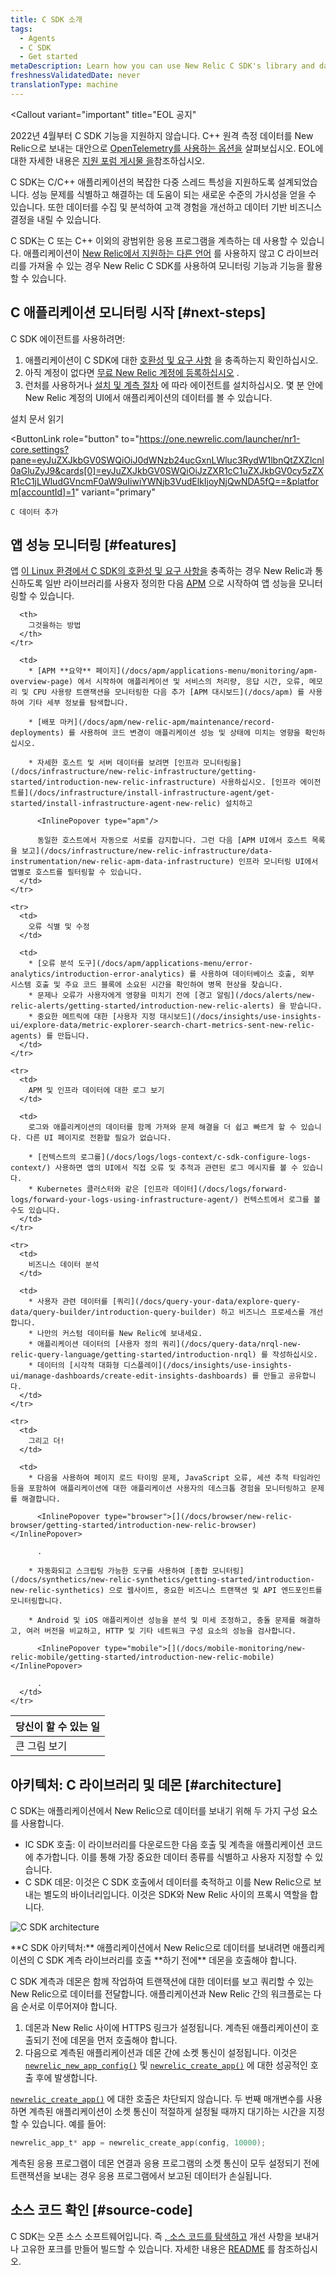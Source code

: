 ```yaml
---
title: C SDK 소개
tags:
  - Agents
  - C SDK
  - Get started
metaDescription: Learn how you can use New Relic C SDK's library and daemon to monitor your app's performance in Linux environments.
freshnessValidatedDate: never
translationType: machine
---
```



<Callout
  variant="important"
  title="EOL 공지"
>
  2022년 4월부터 C SDK 기능을 지원하지 않습니다. C++ 원격 측정 데이터를 New Relic으로 보내는 대안으로 [OpenTelemetry를 사용하는 옵션을](/docs/apm/agents/c-sdk/get-started/otel_cpp_example) 살펴보십시오. EOL에 대한 자세한 내용은 [지원 포럼 게시물 을](https://discuss.newrelic.com/t/q1-bulk-eol-announcement-fy23/181744)참조하십시오.
</Callout>

C SDK는 C/C++ 애플리케이션의 복잡한 다중 스레드 특성을 지원하도록 설계되었습니다. 성능 문제를 식별하고 해결하는 데 도움이 되는 새로운 수준의 가시성을 얻을 수 있습니다. 또한 데이터를 수집 및 분석하여 고객 경험을 개선하고 데이터 기반 비즈니스 결정을 내릴 수 있습니다.

C SDK는 C 또는 C++ 이외의 광범위한 응용 프로그램을 계측하는 데 사용할 수 있습니다. 애플리케이션이 [New Relic에서 지원하는 다른 언어](/docs/using-new-relic/welcome-new-relic/getting-started/glossary#agent) 를 사용하지 않고 C 라이브러리를 가져올 수 있는 경우 New Relic C SDK를 사용하여 모니터링 기능과 기능을 활용할 수 있습니다.

## C 애플리케이션 모니터링 시작 [#next-steps]

C SDK 에이전트를 사용하려면:

1. 애플리케이션이 C SDK에 대한 [호환성 및 요구 사항](/docs/agents/c-sdk/get-started/c-sdk-compatibility-requirements) 을 충족하는지 확인하십시오.
2. 아직 계정이 없다면 [무료 New Relic 계정에 등록하십시오](https://newrelic.com/signup) .
3. 런처를 사용하거나 [설치 및 계측 절차](/docs/install-c-sdk-compile-link-your-code) 에 따라 에이전트를 설치하십시오. 몇 분 안에 New Relic 계정의 UI에서 애플리케이션의 데이터를 볼 수 있습니다.

<ButtonGroup>
  <ButtonLink
    role="button"
    to="/docs/agents/c-sdk/install-configure/install-c-sdk-compile-link-your-code"
    variant="link"
  >
    설치 문서 읽기
  </ButtonLink>

  <ButtonLink
    role="button"
    to="https://one.newrelic.com/launcher/nr1-core.settings?pane=eyJuZXJkbGV0SWQiOiJ0dWNzb24ucGxnLWluc3RydW1lbnQtZXZlcnl0aGluZyJ9&cards[0]=eyJuZXJkbGV0SWQiOiJzZXR1cC1uZXJkbGV0cy5zZXR1cC1jLWludGVncmF0aW9uIiwiYWNjb3VudElkIjoyNjQwNDA5fQ==&platform[accountId]=1"
    variant="primary"
  >
    C 데이터 추가
  </ButtonLink>
</ButtonGroup>

## 앱 성능 모니터링 [#features]

앱 [이 Linux 환경에서 C SDK의 호환성 및 요구 사항을](/docs/c-agent-compatibility-requirements) 충족하는 경우 New Relic과 통신하도록 일반 라이브러리를 사용자 정의한 다음 [APM](/docs/apm/new-relic-apm/getting-started/introduction-new-relic-apm) 으로 시작하여 앱 성능을 모니터링할 수 있습니다.

<table>
  <thead>
    <tr>
      <th style={{ width: "200px" }}>
        당신이 할 수 있는 일
      </th>

      <th>
        그것을하는 방법
      </th>
    </tr>
  </thead>

  <tbody>
    <tr>
      <td>
        큰 그림 보기
      </td>

      <td>
        * [APM **요약** 페이지](/docs/apm/applications-menu/monitoring/apm-overview-page) 에서 시작하여 애플리케이션 및 서비스의 처리량, 응답 시간, 오류, 메모리 및 CPU 사용량 트랜잭션을 모니터링한 다음 추가 [APM 대시보드](/docs/apm) 를 사용하여 기타 세부 정보를 탐색합니다.

        * [배포 마커](/docs/apm/new-relic-apm/maintenance/record-deployments) 를 사용하여 코드 변경이 애플리케이션 성능 및 상태에 미치는 영향을 확인하십시오.

        * 자세한 호스트 및 서버 데이터를 보려면 [인프라 모니터링을](/docs/infrastructure/new-relic-infrastructure/getting-started/introduction-new-relic-infrastructure) 사용하십시오. [인프라 에이전트를](/docs/infrastructure/install-infrastructure-agent/get-started/install-infrastructure-agent-new-relic) 설치하고

          <InlinePopover type="apm"/>

          동일한 호스트에서 자동으로 서로를 감지합니다. 그런 다음 [APM UI에서 호스트 목록을 보고](/docs/infrastructure/new-relic-infrastructure/data-instrumentation/new-relic-apm-data-infrastructure) 인프라 모니터링 UI에서 앱별로 호스트를 필터링할 수 있습니다.
      </td>
    </tr>

    <tr>
      <td>
        오류 식별 및 수정
      </td>

      <td>
        * [오류 분석 도구](/docs/apm/applications-menu/error-analytics/introduction-error-analytics) 를 사용하여 데이터베이스 호출, 외부 시스템 호출 및 주요 코드 블록에 소요된 시간을 확인하여 병목 현상을 찾습니다.
        * 문제나 오류가 사용자에게 영향을 미치기 전에 [경고 알림](/docs/alerts/new-relic-alerts/getting-started/introduction-new-relic-alerts) 을 받습니다.
        * 중요한 메트릭에 대한 [사용자 지정 대시보드](/docs/insights/use-insights-ui/explore-data/metric-explorer-search-chart-metrics-sent-new-relic-agents) 를 만듭니다.
      </td>
    </tr>

    <tr>
      <td>
        APM 및 인프라 데이터에 대한 로그 보기
      </td>

      <td>
        로그와 애플리케이션의 데이터를 함께 가져와 문제 해결을 더 쉽고 빠르게 할 수 있습니다. 다른 UI 페이지로 전환할 필요가 없습니다.

        * [컨텍스트의 로그를](/docs/logs/logs-context/c-sdk-configure-logs-context/) 사용하면 앱의 UI에서 직접 오류 및 추적과 관련된 로그 메시지를 볼 수 있습니다.
        * Kubernetes 클러스터와 같은 [인프라 데이터](/docs/logs/forward-logs/forward-your-logs-using-infrastructure-agent/) 컨텍스트에서 로그를 볼 수도 있습니다.
      </td>
    </tr>

    <tr>
      <td>
        비즈니스 데이터 분석
      </td>

      <td>
        * 사용자 관련 데이터를 [쿼리](/docs/query-your-data/explore-query-data/query-builder/introduction-query-builder) 하고 비즈니스 프로세스를 개선합니다.
        * 나만의 커스텀 데이터를 New Relic에 보내세요.
        * 애플리케이션 데이터의 [사용자 정의 쿼리](/docs/query-data/nrql-new-relic-query-language/getting-started/introduction-nrql) 를 작성하십시오.
        * 데이터의 [시각적 대화형 디스플레이](/docs/insights/use-insights-ui/manage-dashboards/create-edit-insights-dashboards) 를 만들고 공유합니다.
      </td>
    </tr>

    <tr>
      <td>
        그리고 더!
      </td>

      <td>
        * 다음을 사용하여 페이지 로드 타이밍 문제, JavaScript 오류, 세션 추적 타임라인 등을 포함하여 애플리케이션에 대한 애플리케이션 사용자의 데스크톱 경험을 모니터링하고 문제를 해결합니다.

          <InlinePopover type="browser">[](/docs/browser/new-relic-browser/getting-started/introduction-new-relic-browser)</InlinePopover>

          .

        * 자동화되고 스크립팅 가능한 도구를 사용하여 [종합 모니터링](/docs/synthetics/new-relic-synthetics/getting-started/introduction-new-relic-synthetics) 으로 웹사이트, 중요한 비즈니스 트랜잭션 및 API 엔드포인트를 모니터링합니다.

        * Android 및 iOS 애플리케이션 성능을 분석 및 미세 조정하고, 충돌 문제를 해결하고, 여러 버전을 비교하고, HTTP 및 기타 네트워크 구성 요소의 성능을 검사합니다.

          <InlinePopover type="mobile">[](/docs/mobile-monitoring/new-relic-mobile/getting-started/introduction-new-relic-mobile)</InlinePopover>

          .
      </td>
    </tr>
  </tbody>
</table>

## 아키텍처: C 라이브러리 및 데몬 [#architecture]

C SDK는 애플리케이션에서 New Relic으로 데이터를 보내기 위해 두 가지 구성 요소를 사용합니다.

* lC SDK 호출: 이 라이브러리를 다운로드한 다음 호출 및 계측을 애플리케이션 코드에 추가합니다. 이를 통해 가장 중요한 데이터 종류를 식별하고 사용자 지정할 수 있습니다.
* C SDK 데몬: 이것은 C SDK 호출에서 데이터를 축적하고 이를 New Relic으로 보내는 별도의 바이너리입니다. 이것은 SDK와 New Relic 사이의 프록시 역할을 합니다.

<img
  title="C SDK architecture"
  alt="C SDK architecture"
  src={apmCSDKArchitecture}
/>

<figcaption>
  **C SDK 아키텍처:** 애플리케이션에서 New Relic으로 데이터를 보내려면 애플리케이션의 C SDK 계측 라이브러리를 호출 **하기 전에** 데몬을 호출해야 합니다.
</figcaption>

C SDK 계측과 데몬은 함께 작업하여 트랜잭션에 대한 데이터를 보고 쿼리할 수 있는 New Relic으로 데이터를 전달합니다. 애플리케이션과 New Relic 간의 워크플로는 다음 순서로 이루어져야 합니다.

1. 데몬과 New Relic 사이에 HTTPS 링크가 설정됩니다. 계측된 애플리케이션이 호출되기 전에 데몬을 먼저 호출해야 합니다.
2. 다음으로 계측된 애플리케이션과 데몬 간에 소켓 통신이 설정됩니다. 이것은 [`newrelic_new_app_config()`](https://newrelic.github.io/c-sdk/libnewrelic_8h.html#af067b3ff89a40b6fa417e18be5e847aa) 및 [`newrelic_create_app()`](https://newrelic.github.io/c-sdk/libnewrelic_8h.html#a61dd90439ae3cc5060021f6ab4701132) 에 대한 성공적인 호출 후에 발생합니다.

[`newrelic_create_app()`](https://newrelic.github.io/c-sdk/libnewrelic_8h.html#a61dd90439ae3cc5060021f6ab4701132) 에 대한 호출은 차단되지 않습니다. 두 번째 매개변수를 사용하면 계측된 애플리케이션이 소켓 통신이 적절하게 설정될 때까지 대기하는 시간을 지정할 수 있습니다. 예를 들어:

```c
newrelic_app_t* app = newrelic_create_app(config, 10000);
```

계측된 응용 프로그램이 데몬 연결과 응용 프로그램의 소켓 통신이 모두 설정되기 전에 트랜잭션을 보내는 경우 응용 프로그램에서 보고된 데이터가 손실됩니다.

## 소스 코드 확인 [#source-code]

C SDK는 오픈 소스 소프트웨어입니다. 즉 [, 소스 코드를 탐색하고](https://github.com/newrelic/c-sdk) 개선 사항을 보내거나 고유한 포크를 만들어 빌드할 수 있습니다. 자세한 내용은 [README](https://github.com/newrelic/c-sdk/blob/main/README.md) 를 참조하십시오.